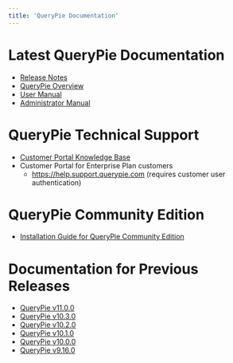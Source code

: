 ```yaml
---
title: 'QueryPie Documentation'
---
```


# Latest QueryPie Documentation

* [Release Notes](release-notes)
* [QueryPie Overview](querypie-overview)
* [User Manual](user-manual)
* [Administrator Manual](administrator-manual)

# QueryPie Technical Support

* [Customer Portal Knowledge Base](https://querypie.atlassian.net/wiki/spaces/QCP/overview)
* Customer Portal for Enterprise Plan customers
    * https://help.support.querypie.com (requires customer user authentication)

# QueryPie Community Edition

* [Installation Guide for QueryPie Community Edition](https://www.querypie.com/en/resources/learn/documentation/querypie-install-guide)

# Documentation for Previous Releases

* [QueryPie v11.0.0](/en/querypie-manual/11.0.0)
* [QueryPie v10.3.0](/en/querypie-manual/10.3.0)
* [QueryPie v10.2.0](/en/querypie-manual/10.2.0)
* [QueryPie v10.1.0](/en/querypie-manual/10.1.0)
* [QueryPie v10.0.0](/en/querypie-manual/10.0.0)
* [QueryPie v9.16.0](/en/querypie/9.16.0)
